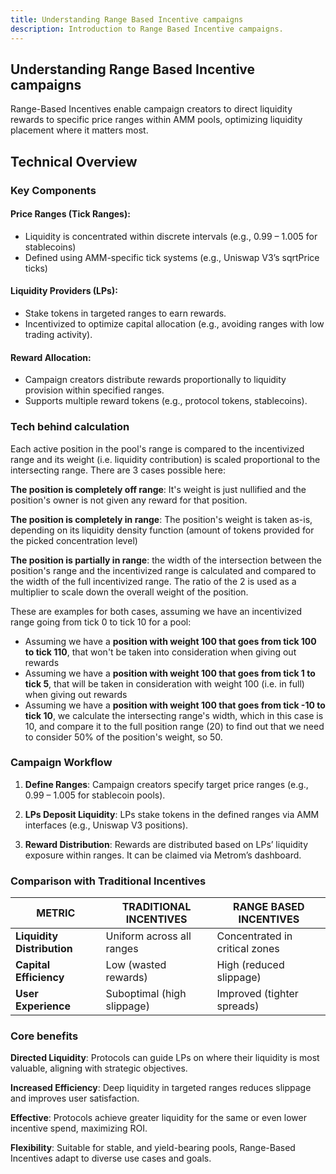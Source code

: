 ```yaml
---
title: Understanding Range Based Incentive campaigns
description: Introduction to Range Based Incentive campaigns.
---
```


## Understanding Range Based Incentive campaigns

Range-Based Incentives enable campaign creators to direct liquidity rewards to specific price ranges within AMM pools, optimizing liquidity placement where it matters most. 


## Technical Overview

### Key Components

#### Price Ranges (Tick Ranges):

- Liquidity is concentrated within discrete intervals (e.g., 0.99 – 1.005 for stablecoins)
- Defined using AMM-specific tick systems (e.g., Uniswap V3’s sqrtPrice ticks)

#### Liquidity Providers (LPs):
- Stake tokens in targeted ranges to earn rewards.
- Incentivized to optimize capital allocation (e.g., avoiding ranges with low trading activity).

#### Reward Allocation:

- Campaign creators distribute rewards proportionally to liquidity provision within specified ranges.
- Supports multiple reward tokens (e.g., protocol tokens, stablecoins).

### Tech behind calculation

Each active position in the pool's range is compared to the incentivized range and its weight (i.e. liquidity contribution) is scaled proportional to the intersecting range. There are 3 cases possible here:

**The position is completely off range**: It's weight is just nullified and the position's owner is not given any reward for that position. 

**The position is completely in range**: The position's weight is taken as-is, depending on its liquidity density function (amount of tokens provided for the picked concentration level)

**The position is partially in range**: the width of the intersection between the position's range and the incentivized range is calculated and compared to the width of the full incentivized range. The ratio of the 2 is used as a multiplier to scale down the overall weight of the position.

These are examples for both cases, assuming we have an incentivized range going from tick 0 to tick 10 for a pool:

- Assuming we have a **position with weight 100 that goes from tick 100 to tick 110**, that won't be taken into consideration when giving out rewards
- Assuming we have a **position with weight 100 that goes from tick 1 to tick 5**, that will be taken in consideration with weight 100 (i.e. in full) when giving out rewards
- Assuming we have a **position with weight 100 that goes from tick -10 to tick 10**, we calculate the intersecting range's width, which in this case is 10, and compare it to the full position range (20) to find out that we need to consider 50% of the position's weight, so 50.

### Campaign Workflow

1. **Define Ranges**: Campaign creators specify target price ranges (e.g., 0.99 – 1.005 for stablecoin pools).

2. **LPs Deposit Liquidity**: LPs stake tokens in the defined ranges via AMM interfaces (e.g., Uniswap V3 positions).

3. **Reward Distribution**: Rewards are distributed based on LPs’ liquidity exposure within ranges. It can be claimed via Metrom’s dashboard. 


### Comparison with Traditional Incentives

| METRIC                                   | TRADITIONAL INCENTIVES                  | RANGE BASED INCENTIVES                  | 
| ------------------------------------- | -------------------------------------------- | -------------------------------------------- |
| **Liquidity Distribution** | Uniform across all ranges | <span className="greenText">Concentrated in critical zones</span> |
| **Capital Efficiency**        | Low (wasted rewards)                                            | <span className="greenText">High (reduced slippage)</span> |
| **User Experience**  | Suboptimal (high slippage)                                            | <span className="greenText">Improved (tighter spreads)</span>

### Core benefits

**Directed Liquidity**: Protocols can guide LPs on where their liquidity is most valuable, aligning with strategic objectives.

**Increased Efficiency**: Deep liquidity in targeted ranges reduces slippage and improves user satisfaction.

**Effective**: Protocols achieve greater liquidity for the same or even lower incentive spend, maximizing ROI.

**Flexibility**: Suitable for stable, and yield-bearing pools, Range-Based Incentives adapt to diverse use cases and goals.
